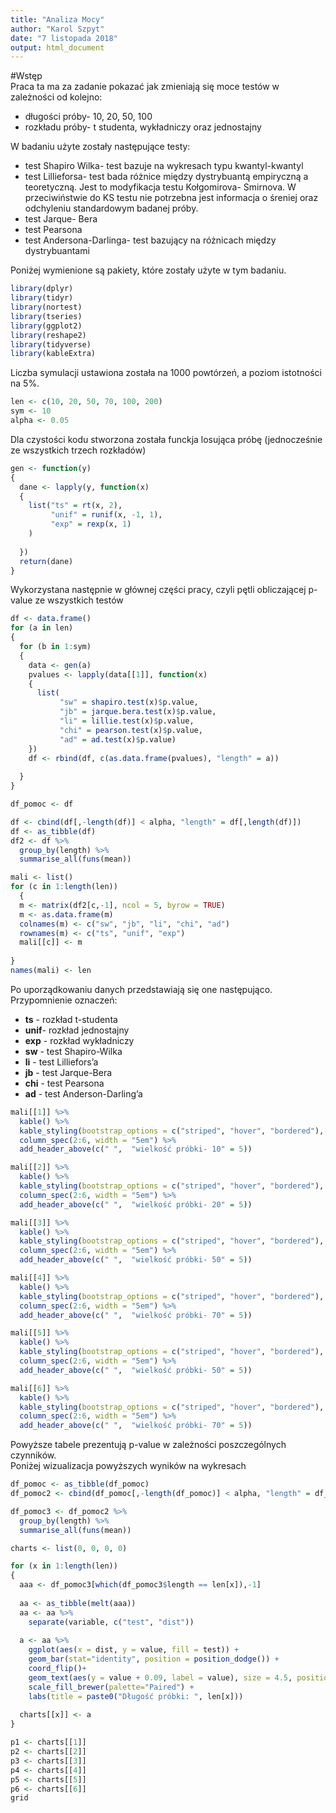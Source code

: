 ```yaml
---
title: "Analiza Mocy"
author: "Karol Szpyt"
date: "7 listopada 2018"
output: html_document
---
```

#Wstęp  
Praca ta ma za zadanie pokazać jak zmieniają się moce testów w zależności od kolejno: 

* długości próby- 10, 20, 50, 100  
* rozkładu próby- t studenta, wykładniczy oraz jednostajny  

W badaniu użyte zostały następujące testy:

 * test Shapiro Wilka- test bazuje na wykresach typu kwantyl-kwantyl
 * test Lillieforsa- test bada różnice między dystrybuantą empiryczną a teoretyczną. Jest to modyfikacja testu Kołgomirova- Smirnova. W przeciwiństwie do KS testu nie potrzebna jest informacja o śreniej oraz odchyleniu standardowym badanej próby. 
 * test Jarque- Bera
 * test Pearsona
 * test Andersona-Darlinga- test bazujący na różnicach między dystrybuantami
  
Poniżej wymienione są pakiety, które zostały użyte w tym badaniu.
```r
library(dplyr)
library(tidyr)
library(nortest)
library(tseries)
library(ggplot2)
library(reshape2)
library(tidyverse)
library(kableExtra)
```

Liczba symulacji ustawiona została na 1000 powtórzeń, a poziom istotności na 5%.
```r
len <- c(10, 20, 50, 70, 100, 200)
sym <- 10
alpha <- 0.05
```  
Dla czystości kodu stworzona została funckja losująca próbę (jednocześnie ze wszystkich trzech rozkładów)
```r
gen <- function(y)
{
  dane <- lapply(y, function(x)
  {
    list("ts" = rt(x, 2), 
         "unif" = runif(x, -1, 1), 
         "exp" = rexp(x, 1)
    )
    
  }) 
  return(dane)
}
```
Wykorzystana następnie w głównej części pracy, czyli pętli obliczającej p-value ze wszystkich testów
```r
df <- data.frame()
for (a in len)
{
  for (b in 1:sym) 
  {
    data <- gen(a)
    pvalues <- lapply(data[[1]], function(x)
    {
      list(
           "sw" = shapiro.test(x)$p.value,
           "jb" = jarque.bera.test(x)$p.value,
           "li" = lillie.test(x)$p.value,
           "chi" = pearson.test(x)$p.value,
           "ad" = ad.test(x)$p.value)
    })
    df <- rbind(df, c(as.data.frame(pvalues), "length" = a))
    
  }
}
```
  
```r
df_pomoc <- df

df <- cbind(df[,-length(df)] < alpha, "length" = df[,length(df)])
df <- as_tibble(df)
df2 <- df %>%
  group_by(length) %>%
  summarise_all(funs(mean))

mali <- list()
for (c in 1:length(len))
  {
  m <- matrix(df2[c,-1], ncol = 5, byrow = TRUE)
  m <- as.data.frame(m)
  colnames(m) <- c("sw", "jb", "li", "chi", "ad")
  rownames(m) <- c("ts", "unif", "exp")
  mali[[c]] <- m
  
}
names(mali) <- len
```
Po uporządkowaniu danych przedstawiają się one następująco.   
Przypomnienie oznaczeń: 

 * **ts**  - rozkład t-studenta  
 * **unif**- rozkład jednostajny
 * **exp** - rozkład wykładniczy
 * **sw**  - test Shapiro-Wilka
 * **li**  - test Lilliefors'a
 * **jb**  - test Jarque-Bera
 * **chi** - test Pearsona
 * **ad**  - test Anderson-Darling'a  


```r
mali[[1]] %>%
  kable() %>%
  kable_styling(bootstrap_options = c("striped", "hover", "bordered"), full_width = FALSE, position = "float_left") %>%
  column_spec(2:6, width = "5em") %>%
  add_header_above(c(" ",  "wielkość próbki- 10" = 5))

mali[[2]] %>%
  kable() %>%
  kable_styling(bootstrap_options = c("striped", "hover", "bordered"), full_width = FALSE, position = "float_right") %>%
  column_spec(2:6, width = "5em") %>%
  add_header_above(c(" ",  "wielkość próbki- 20" = 5))

mali[[3]] %>%
  kable() %>%
  kable_styling(bootstrap_options = c("striped", "hover", "bordered"), full_width = FALSE, position = "float_left") %>%
  column_spec(2:6, width = "5em") %>%
  add_header_above(c(" ",  "wielkość próbki- 50" = 5))

mali[[4]] %>%
  kable() %>%
  kable_styling(bootstrap_options = c("striped", "hover", "bordered"), full_width = FALSE, position = "right") %>%
  column_spec(2:6, width = "5em") %>%
  add_header_above(c(" ",  "wielkość próbki- 70" = 5))

mali[[5]] %>%
  kable() %>%
  kable_styling(bootstrap_options = c("striped", "hover", "bordered"), full_width = FALSE, position = "float_left") %>%
  column_spec(2:6, width = "5em") %>%
  add_header_above(c(" ",  "wielkość próbki- 50" = 5))

mali[[6]] %>%
  kable() %>%
  kable_styling(bootstrap_options = c("striped", "hover", "bordered"), full_width = FALSE, position = "right") %>%
  column_spec(2:6, width = "5em") %>%
  add_header_above(c(" ",  "wielkość próbki- 70" = 5))
```    
Powyższe tabele prezentują p-value w zależności poszczególnych czynników.  
Poniżej wizualizacja powyższych wyników na wykresach
```r
df_pomoc <- as_tibble(df_pomoc)
df_pomoc2 <- cbind(df_pomoc[,-length(df_pomoc)] < alpha, "length" = df_pomoc[,length(df_pomoc)])

df_pomoc3 <- df_pomoc2 %>%
  group_by(length) %>%
  summarise_all(funs(mean))

charts <- list(0, 0, 0, 0)

for (x in 1:length(len))
{
  aaa <- df_pomoc3[which(df_pomoc3$length == len[x]),-1]
  
  aa <- as_tibble(melt(aaa))
  aa <- aa %>%
    separate(variable, c("test", "dist"))
  
  a <- aa %>%
    ggplot(aes(x = dist, y = value, fill = test)) + 
    geom_bar(stat="identity", position = position_dodge()) + 
    coord_flip()+
    geom_text(aes(y = value + 0.09, label = value), size = 4.5, position = position_dodge(0.9), hjust = 1, color = "black") +
    scale_fill_brewer(palette="Paired") +
    labs(title = paste0("Długość próbki: ", len[x]))
  
  charts[[x]] <- a
}
```
```r
p1 <- charts[[1]]
p2 <- charts[[2]]
p3 <- charts[[3]]
p4 <- charts[[4]]
p5 <- charts[[5]]
p6 <- charts[[6]]
grid
```





